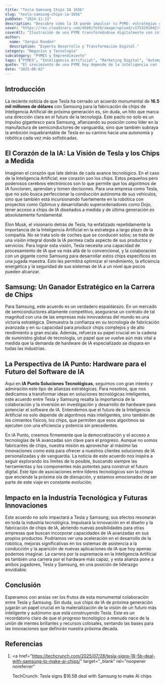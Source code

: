 ```yaml
---
title: "Tesla Samsung Chips IA 165b"
slug: "tesla-samsung-chips-ia-165b"
pubDate: "2024-11-11"
description: "Descubre cómo la IA puede impulsar tu PYME: estrategias concretas de marketing, automatización y datos para aumentar ventas."
cover: "https://res.cloudinary.com/dkb9jfet8/image/upload/v1753291042/small-business_kk56r6.jpg"
coverAlt: "Ilustración de una PYME transformándose digitalmente con inteligencia artificial."
author:
  name: "Sergio Rondón"
  description: "Experta Desarrollo y Transformación Digital."
category: "Negocios y Tecnología"
subcategory: "PYMES y Emprendimiento"
tags: ["PYMES", "Inteligencia Artificial", "Marketing Digital", "Automatización", "Ventas"]
quote: "El crecimiento de una PYME hoy depende de la inteligencia con la que se aplican datos, IA y estrategia. — Sergio Rondón"
date: "2025-08-02"
---
```




<h2 id="introduccion">Introducción</h2>

La reciente noticia de que Tesla ha cerrado un acuerdo monumental de <strong>16.5 mil millones de dólares</strong> con Samsung para la fabricación de chips de Inteligencia Artificial de próxima generación es, sin duda, un hito que marca una dirección clara en el futuro de la tecnología. Este pacto no solo es un impulso gigantesco para Samsung, afianzando su posición como líder en la manufactura de semiconductores de vanguardia, sino que también subraya la ambición inquebrantable de Tesla en su camino hacia una autonomía y robótica cada vez más sofisticadas.

<h2 id="el-corazon-de-la-ia-la-vision-de-tesla-y-los-chips-a-medida">
  El Corazón de la IA: La Visión de Tesla y los Chips a Medida
</h2>

Imaginen el corazón que late detrás de cada avance tecnológico. En el caso de la Inteligencia Artificial, ese corazón son los chips. Estos pequeños pero poderosos cerebros electrónicos son lo que permite que los algoritmos de IA funcionen, aprendan y tomen decisiones. Para una empresa como Tesla, que no solo busca perfeccionar la conducción autónoma de sus vehículos, sino que también está incursionando fuertemente en la robótica con proyectos como Optimus y desarrollando superordenadores como Dojo, tener acceso a chips de IA diseñados a medida y de última generación es absolutamente fundamental.

Elon Musk, el visionario detrás de Tesla, ha enfatizado repetidamente la importancia de la Inteligencia Artificial en la estrategia a largo plazo de la compañía. No se trata solo de coches que se conducen solos; se trata de una visión integral donde la IA permea cada aspecto de sus productos y servicios. Para lograr esta visión, Tesla necesita una capacidad de procesamiento de IA que va más allá de lo convencional, y la colaboración con un gigante como Samsung para desarrollar estos chips específicos es una jugada maestra. Esto les permitirá optimizar el rendimiento, la eficiencia energética y la seguridad de sus sistemas de IA a un nivel que pocos pueden alcanzar.

<h2 id="samsung-un-ganador-estrategico-en-la-carrera-de-chips">
  Samsung: Un Ganador Estratégico en la Carrera de Chips
</h2>

Para Samsung, este acuerdo es un verdadero espaldarazo. En un mercado de semiconductores altamente competitivo, asegurarse un contrato de tal magnitud con una de las empresas más innovadoras del mundo es una victoria estratégica. Demuestra la confianza en su tecnología de fabricación avanzada y en su capacidad para producir chips complejos y de alto rendimiento a gran escala. Además, refuerza su papel crucial en la cadena de suministro global de tecnología, un papel que se vuelve aún más vital a medida que la demanda de hardware de IA especializado se dispara en todas las industrias.

<h2 id="la-perspectiva-de-ia-punto-hardware-para-el-futuro-del-software-de-ia">
  La Perspectiva de IA Punto: Hardware para el Futuro del Software de IA
</h2>

Aquí en <strong>IA Punto Soluciones Tecnológicas</strong>, seguimos con gran interés y admiración este tipo de alianzas estratégicas. Para nosotros, que nos dedicamos a transformar ideas en soluciones tecnológicas inteligentes, este acuerdo entre Tesla y Samsung resalta la importancia de la colaboración y la inversión en investigación y desarrollo de hardware para potenciar el software de IA. Entendemos que el futuro de la Inteligencia Artificial no solo depende de algoritmos más inteligentes, sino también de los cimientos físicos, los chips, que permiten que esos algoritmos se ejecuten con una eficiencia y potencia sin precedentes.

En IA Punto, creemos firmemente que la democratización y el acceso a tecnologías de IA avanzadas son clave para el progreso. Aunque no somos fabricantes de chips, nuestra misión es aprovechar al máximo las innovaciones como esta para ofrecer a nuestros clientes soluciones de IA personalizadas y de vanguardia. La noticia de este acuerdo nos inspira a seguir explorando los límites de lo posible, buscando siempre las herramientas y los componentes más potentes para construir el futuro digital. Este tipo de asociaciones entre líderes tecnológicos son la chispa que enciende la próxima ola de disrupción, y estamos emocionados de ser parte de este viaje en constante evolución.

<h2 id="impacto-en-la-industria-tecnologica-y-futuras-innovaciones">
  Impacto en la Industria Tecnológica y Futuras Innovaciones
</h2>

Este acuerdo no solo impactará a Tesla y Samsung; sus efectos resonarán en toda la industria tecnológica. Impulsará la innovación en el diseño y la fabricación de chips de IA, abriendo nuevas posibilidades para otras empresas que buscan incorporar capacidades de IA avanzadas en sus propios productos. Podríamos ver una aceleración en el desarrollo de la robótica, mejoras significativas en los sistemas de asistencia a la conducción y la aparición de nuevas aplicaciones de IA que hoy apenas podemos imaginar. La carrera por la supremacía en la Inteligencia Artificial es también una carrera por el hardware más capaz, y esta alianza pone a ambos jugadores, Tesla y Samsung, en una posición de liderazgo envidiable.

<h2 id="conclusion">Conclusión</h2>

Esperamos con ansias ver los frutos de esta monumental colaboración entre Tesla y Samsung. Sin duda, sus chips de IA de próxima generación jugarán un papel crucial en la materialización de la visión de un futuro más inteligente y autónomo que está construyendo Tesla. Este es un recordatorio claro de que el progreso tecnológico a menudo nace de la unión de mentes brillantes y recursos colosales, sentando las bases para las innovaciones que definirán nuestra próxima década.

<h2 id="referencias">Referencias</h2>

1. <a
     href="https://techcrunch.com/2025/07/28/tesla-signs-16-5b-deal-with-samsung-to-make-ai-chips/"
     target="_blank"
     rel="noopener noreferrer"
   >
     TechCrunch: Tesla signs $16.5B deal with Samsung to make AI chips
   </a>
